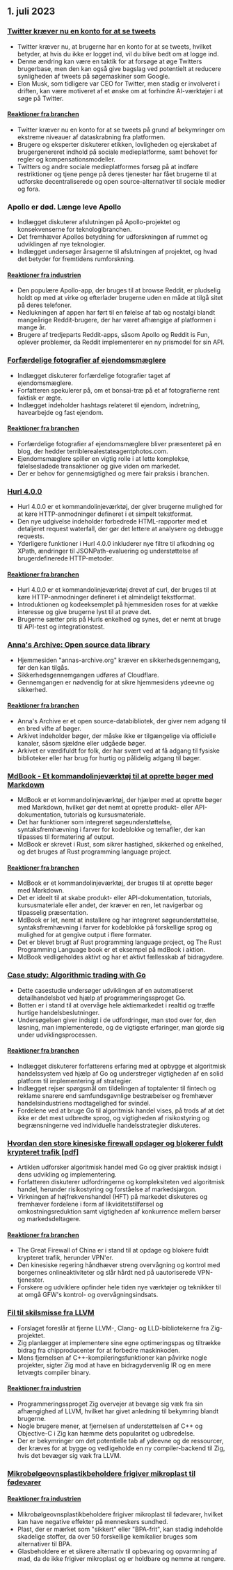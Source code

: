 

<CallToAction />

<Steps>

## 1. juli 2023

### [Twitter kræver nu en konto for at se tweets](https://techcrunch.com/2023/06/30/twitter-now-requires-an-account-to-view-tweets/)

- Twitter kræver nu, at brugerne har en konto for at se tweets, hvilket betyder, at hvis du ikke er logget ind, vil du blive bedt om at logge ind.
- Denne ændring kan være en taktik for at forsøge at øge Twitters brugerbase, men den kan også give bagslag ved potentielt at reducere synligheden af tweets på søgemaskiner som Google.
- Elon Musk, som tidligere var CEO for Twitter, men stadig er involveret i driften, kan være motiveret af et ønske om at forhindre AI-værktøjer i at søge på Twitter.

#### [Reaktioner fra branchen](http://news.ycombinator.com/item?id=36540957)

- Twitter kræver nu en konto for at se tweets på grund af bekymringer om ekstreme niveauer af dataskrabning fra platformen.
- Brugere og eksperter diskuterer etikken, lovligheden og ejerskabet af brugergenereret indhold på sociale medieplatforme, samt behovet for regler og kompensationsmodeller.
- Twitters og andre sociale medieplatformes forsøg på at indføre restriktioner og tjene penge på deres tjenester har fået brugerne til at udforske decentraliserede og open source-alternativer til sociale medier og fora.

### Apollo er død. Længe leve Apollo

- Indlægget diskuterer afslutningen på Apollo-projektet og konsekvenserne for teknologibranchen.
- Det fremhæver Apollos betydning for udforskningen af rummet og udviklingen af nye teknologier.
- Indlægget undersøger årsagerne til afslutningen af projektet, og hvad det betyder for fremtidens rumforskning.

#### [Reaktioner fra industrien](http://news.ycombinator.com/item?id=36543894)

- Den populære Apollo-app, der bruges til at browse Reddit, er pludselig holdt op med at virke og efterlader brugerne uden en måde at tilgå sitet på deres telefoner.
- Nedlukningen af appen har ført til en følelse af tab og nostalgi blandt mangeårige Reddit-brugere, der har været afhængige af platformen i mange år.
- Brugere af tredjeparts Reddit-apps, såsom Apollo og Reddit is Fun, oplever problemer, da Reddit implementerer en ny prismodel for sin API.

### [Forfærdelige fotografier af ejendomsmæglere](https://terriblerealestateagentphotos.com)

- Indlægget diskuterer forfærdelige fotografier taget af ejendomsmæglere.
- Forfatteren spekulerer på, om et bonsai-træ på et af fotografierne rent faktisk er ægte.
- Indlægget indeholder hashtags relateret til ejendom, indretning, havearbejde og fast ejendom.

#### [Reaktioner fra branchen](http://news.ycombinator.com/item?id=36533193)

- Forfærdelige fotografier af ejendomsmæglere bliver præsenteret på en blog, der hedder terriblerealestateagentphotos.com.
- Ejendomsmæglere spiller en vigtig rolle i at lette komplekse, følelsesladede transaktioner og give viden om markedet.
- Der er behov for gennemsigtighed og mere fair praksis i branchen.

### [Hurl 4.0.0](https://hurl.dev/blog/2023/06/30/announcing-hurl-4.0.0.html)

- Hurl 4.0.0 er et kommandolinjeværktøj, der giver brugerne mulighed for at køre HTTP-anmodninger defineret i et simpelt tekstformat.
- Den nye udgivelse indeholder forbedrede HTML-rapporter med et detaljeret request waterfall, der gør det lettere at analysere og debugge requests.
- Yderligere funktioner i Hurl 4.0.0 inkluderer nye filtre til afkodning og XPath, ændringer til JSONPath-evaluering og understøttelse af brugerdefinerede HTTP-metoder.

#### [Reaktioner fra branchen](http://news.ycombinator.com/item?id=36539144)

- Hurl 4.0.0 er et kommandolinjeværktøj drevet af curl, der bruges til at køre HTTP-anmodninger defineret i et almindeligt tekstformat.
- Introduktionen og kodeeksemplet på hjemmesiden roses for at vække interesse og give brugerne lyst til at prøve det.
- Brugerne sætter pris på Hurls enkelhed og synes, det er nemt at bruge til API-test og integrationstest.

### [Anna's Archive: Open source data library](https://annas-archive.org/)

- Hjemmesiden "annas-archive.org" kræver en sikkerhedsgennemgang, før den kan tilgås.
- Sikkerhedsgennemgangen udføres af Cloudflare.
- Gennemgangen er nødvendig for at sikre hjemmesidens ydeevne og sikkerhed.

#### [Reaktioner fra branchen](http://news.ycombinator.com/item?id=36530662)

- Anna's Archive er et open source-databibliotek, der giver nem adgang til en bred vifte af bøger.
- Arkivet indeholder bøger, der måske ikke er tilgængelige via officielle kanaler, såsom sjældne eller udgåede bøger.
- Arkivet er værdifuldt for folk, der har svært ved at få adgang til fysiske biblioteker eller har brug for hurtig og pålidelig adgang til bøger.

### [MdBook - Et kommandolinjeværktøj til at oprette bøger med Markdown](https://rust-lang.github.io/mdBook/)

- MdBook er et kommandolinjeværktøj, der hjælper med at oprette bøger med Markdown, hvilket gør det nemt at oprette produkt- eller API-dokumentation, tutorials og kursusmateriale.
- Det har funktioner som integreret søgeunderstøttelse, syntaksfremhævning i farver for kodeblokke og temafiler, der kan tilpasses til formatering af output.
- MdBook er skrevet i Rust, som sikrer hastighed, sikkerhed og enkelhed, og det bruges af Rust programming language project.

#### [Reaktioner fra branchen](http://news.ycombinator.com/item?id=36528984)

- MdBook er et kommandolinjeværktøj, der bruges til at oprette bøger med Markdown.
- Det er ideelt til at skabe produkt- eller API-dokumentation, tutorials, kursusmateriale eller andet, der kræver en ren, let navigerbar og tilpasselig præsentation.
- MdBook er let, nemt at installere og har integreret søgeunderstøttelse, syntaksfremhævning i farver for kodeblokke på forskellige sprog og mulighed for at gengive output i flere formater.
- Det er blevet brugt af Rust programming language project, og The Rust Programming Language book er et eksempel på mdBook i aktion.
- MdBook vedligeholdes aktivt og har et aktivt fællesskab af bidragydere.

### [Case study: Algorithmic trading with Go](https://polygon.io/blog/case-study-algorithmict-trading-with-go/)

- Dette casestudie undersøger udviklingen af en automatiseret detailhandelsbot ved hjælp af programmeringssproget Go.
- Botten er i stand til at overvåge hele aktiemarkedet i realtid og træffe hurtige handelsbeslutninger.
- Undersøgelsen giver indsigt i de udfordringer, man stod over for, den løsning, man implementerede, og de vigtigste erfaringer, man gjorde sig under udviklingsprocessen.

#### [Reaktioner fra branchen](http://news.ycombinator.com/item?id=36539235)

- Indlægget diskuterer forfatterens erfaring med at opbygge et algoritmisk handelssystem ved hjælp af Go og understreger vigtigheden af en solid platform til implementering af strategier.
- Indlægget rejser spørgsmål om tildelingen af toptalenter til fintech og reklame snarere end samfundsgavnlige bestræbelser og fremhæver handelsindustriens modtagelighed for svindel.
- Fordelene ved at bruge Go til algoritmisk handel vises, på trods af at det ikke er det mest udbredte sprog, og vigtigheden af risikostyring og begrænsningerne ved individuelle handelsstrategier diskuteres.

### [Hvordan den store kinesiske firewall opdager og blokerer fuldt krypteret trafik [pdf]](https://gfw.report/publications/usenixsecurity23/data/paper/paper.pdf)

- Artiklen udforsker algoritmisk handel med Go og giver praktisk indsigt i dens udvikling og implementering.
- Forfatteren diskuterer udfordringerne og kompleksiteten ved algoritmisk handel, herunder risikostyring og forståelse af markedsjargon.
- Virkningen af højfrekvenshandel (HFT) på markedet diskuteres og fremhæver fordelene i form af likviditetstilførsel og omkostningsreduktion samt vigtigheden af konkurrence mellem børser og markedsdeltagere.

#### [Reaktioner fra branchen](http://news.ycombinator.com/item?id=36531485)

- The Great Firewall of China er i stand til at opdage og blokere fuldt krypteret trafik, herunder VPN'er.
- Den kinesiske regering håndhæver streng overvågning og kontrol med borgernes onlineaktiviteter og slår hårdt ned på uautoriserede VPN-tjenester.
- Forskere og udviklere opfinder hele tiden nye værktøjer og teknikker til at omgå GFW's kontrol- og overvågningsindsats.

### [Fil til skilsmisse fra LLVM](https://github.com/ziglang/zig/issues/16270)

- Forslaget foreslår at fjerne LLVM-, Clang- og LLD-bibliotekerne fra Zig-projektet.
- Zig planlægger at implementere sine egne optimeringspas og tiltrække bidrag fra chipproducenter for at forbedre maskinkoden.
- Mens fjernelsen af C++-kompileringsfunktioner kan påvirke nogle projekter, sigter Zig mod at have en bidragydervenlig IR og en mere letvægts compiler binary.

#### [Reaktioner fra industrien](http://news.ycombinator.com/item?id=36529456)

- Programmeringssproget Zig overvejer at bevæge sig væk fra sin afhængighed af LLVM, hvilket har givet anledning til bekymring blandt brugerne.
- Nogle brugere mener, at fjernelsen af understøttelsen af C++ og Objective-C i Zig kan hæmme dets popularitet og udbredelse.
- Der er bekymringer om det potentielle tab af ydeevne og de ressourcer, der kræves for at bygge og vedligeholde en ny compiler-backend til Zig, hvis det bevæger sig væk fra LLVM.

### [Mikrobølgeovnsplastikbeholdere frigiver mikroplast til fødevarer](https://pubs.acs.org/doi/10.1021/acs.est.3c01942)

#### [Reaktioner fra industrien](http://news.ycombinator.com/item?id=36532812)

- Mikrobølgeovnsplastikbeholdere frigiver mikroplast til fødevarer, hvilket kan have negative effekter på menneskers sundhed.
- Plast, der er mærket som "sikkert" eller "BPA-frit", kan stadig indeholde skadelige stoffer, da over 50 forskellige kemikalier bruges som alternativer til BPA.
- Glasbeholdere er et sikrere alternativ til opbevaring og opvarmning af mad, da de ikke frigiver mikroplast og er holdbare og nemme at rengøre.

</Steps>
